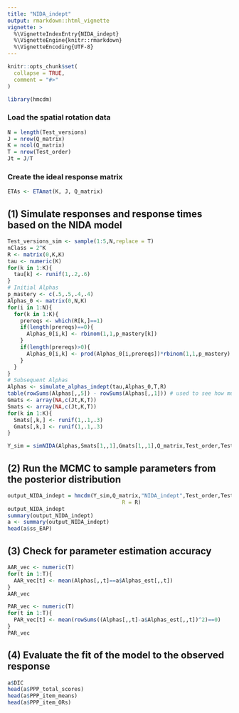 ```yaml
---
title: "NIDA_indept"
output: rmarkdown::html_vignette
vignette: >
  %\VignetteIndexEntry{NIDA_indept}
  %\VignetteEngine{knitr::rmarkdown}
  %\VignetteEncoding{UTF-8}
---
```


```r
knitr::opts_chunk$set(
  collapse = TRUE,
  comment = "#>"
)
```

```r
library(hmcdm)
```

### Load the spatial rotation data

```r
N = length(Test_versions)
J = nrow(Q_matrix)
K = ncol(Q_matrix)
T = nrow(Test_order)
Jt = J/T
```

### Create the ideal response matrix

```r
ETAs <- ETAmat(K, J, Q_matrix)
```

## (1) Simulate responses and response times based on the NIDA model

```r
Test_versions_sim <- sample(1:5,N,replace = T)
nClass = 2^K
R <- matrix(0,K,K)
tau <- numeric(K)
for(k in 1:K){
  tau[k] <- runif(1,.2,.6)
}
# Initial Alphas
p_mastery <- c(.5,.5,.4,.4)
Alphas_0 <- matrix(0,N,K)
for(i in 1:N){
  for(k in 1:K){
    prereqs <- which(R[k,]==1)
    if(length(prereqs)==0){
      Alphas_0[i,k] <- rbinom(1,1,p_mastery[k])
    }
    if(length(prereqs)>0){
      Alphas_0[i,k] <- prod(Alphas_0[i,prereqs])*rbinom(1,1,p_mastery)
    }
  }
}
# Subsequent Alphas
Alphas <- simulate_alphas_indept(tau,Alphas_0,T,R)
table(rowSums(Alphas[,,5]) - rowSums(Alphas[,,1])) # used to see how much transition has taken place
Gmats <- array(NA,c(Jt,K,T))
Smats <- array(NA,c(Jt,K,T))
for(k in 1:K){
  Smats[,k,] <- runif(1,.1,.3)
  Gmats[,k,] <- runif(1,.1,.3)
}

Y_sim = simNIDA(Alphas,Smats[1,,1],Gmats[1,,1],Q_matrix,Test_order,Test_versions_sim)
```


## (2) Run the MCMC to sample parameters from the posterior distribution

```r
output_NIDA_indept = hmcdm(Y_sim,Q_matrix,"NIDA_indept",Test_order,Test_versions_sim,100,30,
                                    R = R)
output_NIDA_indept
summary(output_NIDA_indept)
a <- summary(output_NIDA_indept)
head(a$ss_EAP)
```

## (3) Check for parameter estimation accuracy

```r
AAR_vec <- numeric(T)
for(t in 1:T){
  AAR_vec[t] <- mean(Alphas[,,t]==a$Alphas_est[,,t])
}
AAR_vec

PAR_vec <- numeric(T)
for(t in 1:T){
  PAR_vec[t] <- mean(rowSums((Alphas[,,t]-a$Alphas_est[,,t])^2)==0)
}
PAR_vec

```


## (4) Evaluate the fit of the model to the observed response

```r
a$DIC
head(a$PPP_total_scores)
head(a$PPP_item_means)
head(a$PPP_item_ORs)
```

